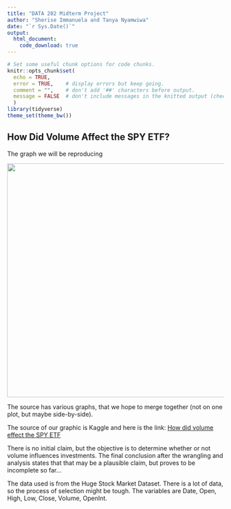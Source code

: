 ```yaml
---
title: "DATA 202 Midterm Project"
author: "Sherise Immanuela and Tanya Nyamwiwa"
date: "`r Sys.Date()`"
output:
  html_document:
    code_download: true
---
```


```r
# Set some useful chunk options for code chunks.
knitr::opts_chunk$set(
  echo = TRUE,
  error = TRUE,    # display errors but keep going.
  comment = "",    # don't add '##' characters before output.
  message = FALSE  # don't include messages in the knitted output (check them in RStudio)
  )
library(tidyverse)
theme_set(theme_bw())
```

## How Did Volume Affect the SPY ETF?

The graph we will be reproducing

![](Data%20202.png){width="543"}

The source has various graphs, that we hope to merge together (not on one plot, but maybe side-by-side).

The source of our graphic is Kaggle and here is the link: [How did volume effect the SPY ETF](https://www.kaggle.com/code/sladewoodard/how-did-volume-effect-the-spy-etf/notebook)

There is no initial claim, but the objective is to determine whether or not volume influences investments. The final conclusion after the wrangling and analysis states that that may be a plausible claim, but proves to be incomplete so far...

The data used is from the Huge Stock Market Dataset. There is a lot of data, so the process of selection might be tough. The variables are Date, Open, High, Low, Close, Volume, OpenInt.
